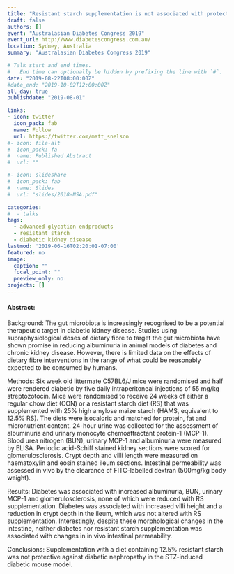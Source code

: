 ```yaml
---
title: "Resistant starch supplementation is not associated with protection against diabetic nephropathy in the STZ-induced diabetic mouse model" 
draft: false
authors: []
event: "Australasian Diabetes Congress 2019"
event_url: http://www.diabetescongress.com.au/ 
location: Sydney, Australia
summary: "Australasian Diabetes Congress 2019"

# Talk start and end times.
#   End time can optionally be hidden by prefixing the line with `#`.
date: "2019-08-22T08:00:00Z"
#date_end: "2019-10-02T12:00:00Z"
all_day: true
publishdate: "2019-08-01"

links:
- icon: twitter
  icon_pack: fab
  name: Follow
  url: https://twitter.com/matt_snelson
#- icon: file-alt
#  icon_pack: fa
#  name: Published Abstract
#  url: ""

#- icon: slideshare
#  icon_pack: fab
#  name: Slides
#  url: "slides/2018-NSA.pdf"

categories:
#  - talks
tags:
  - advanced glycation endproducts
  - resistant starch
  - diabetic kidney disease
lastmod: '2019-06-16T02:20:01-07:00'
featured: no
image:
  caption: ""
  focal_point: ""
  preview_only: no
projects: []
---
```


#### Abstract:

Background:
The gut microbiota is increasingly recognised to be a potential therapeutic target in diabetic kidney disease. Studies using supraphysiological doses of dietary fibre to target the gut microbiota have shown promise in reducing albuminuria in animal models of diabetes and chronic kidney disease. However, there is limited data on the effects of dietary fibre interventions in the range of what could be reasonably expected to be consumed by humans.

Methods:
Six week old littermate C57BL6/J mice were randomised and half were rendered diabetic by five daily intraperitoneal injections of 55 mg/kg streptozotocin. Mice were randomised to receive 24 weeks of either a regular chow diet (CON) or a resistant starch diet (RS) that was supplemented with 25% high amylose maize starch (HAMS, equivalent to 12.5% RS). The diets were isocaloric and matched for protein, fat and micronutrient content. 24-hour urine was collected for the assessment of albuminuria and urinary monocyte chemoattractant protein-1 (MCP-1). Blood urea nitrogen (BUN), urinary MCP-1 and albuminuria were measured by ELISA. Periodic acid-Schiff stained kidney sections were scored for glomerulosclerosis. Crypt depth and villi length were measured on haematoxylin and eosin stained ileum sections. Intestinal permeability was assessed in vivo by the clearance of FITC-labelled dextran (500mg/kg body weight).

Results:
Diabetes was associated with increased albuminuria, BUN, urinary MCP-1 and glomerulosclerosis, none of which were reduced with RS supplementation. Diabetes was associated with increased villi height and a reduction in crypt depth in the ileum, which was not altered with RS supplementation. Interestingly, despite these morphological changes in the intestine, neither diabetes nor resistant starch supplementation was associated with changes in in vivo intestinal permeability. 

Conclusions: 
Supplementation with a diet containing 12.5% resistant starch was not protective against diabetic nephropathy in the STZ-induced diabetic mouse model.